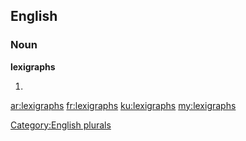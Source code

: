 ==English==

===Noun===
'''lexigraphs'''

# {{plural of|[[lexigraph]]}}

[[Category:English plurals]]

[[ar:lexigraphs]]
[[fr:lexigraphs]]
[[ku:lexigraphs]]
[[my:lexigraphs]]
